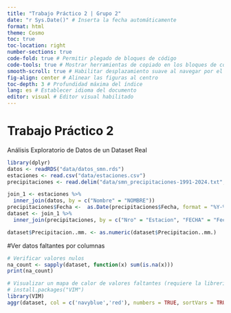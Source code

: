 ```yaml
---
title: "Trabajo Práctico 2 | Grupo 2" 
date: "r Sys.Date()" # Inserta la fecha automáticamente 
format: html
theme: Cosmo 
toc: true 
toc-location: right 
number-sections: true 
code-fold: true # Permitir plegado de bloques de código 
code-tools: true # Mostrar herramientas de copiado en los bloques de código 
smooth-scroll: true # Habilitar desplazamiento suave al navegar por el índice 
fig-align: center # Alinear las figuras al centro 
toc-depth: 3 # Profundidad máxima del índice 
lang: es # Establecer idioma del documento 
editor: visual # Editor visual habilitado
---
```


# Trabajo Práctico 2

Análisis Exploratorio de Datos de un Dataset Real

```r
library(dplyr)
datos <- readRDS("data/datos_smn.rds")
estaciones <- read.csv("data/estaciones.csv")
precipitaciones <- read.delim("data/smn_precipitaciones-1991-2024.txt", sep = ",")

join_1 <- estaciones %>% 
  inner_join(datos, by = c("Nombre" = "NOMBRE"))
precipitaciones$Fecha <-  as.Date(precipitaciones$Fecha, format = "%Y-%m-%d")
dataset <- join_1 %>%
  inner_join(precipitaciones, by = c("Nro" = "Estacion", "FECHA" = "Fecha"))

dataset$Precipitacion..mm. <- as.numeric(dataset$Precipitacion..mm.) 
```

#Ver datos faltantes por columnas

```r
# Verificar valores nulos
na_count <- sapply(dataset, function(x) sum(is.na(x)))
print(na_count)

# Visualizar un mapa de calor de valores faltantes (requiere la librería VIM)
# install.packages("VIM")
library(VIM)
aggr(dataset, col = c('navyblue','red'), numbers = TRUE, sortVars = TRUE, labels = names(data), cex.axis = .7, gap = 3, ylab = c("Histograma de NAs","Patrón de NAs"))
```
